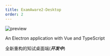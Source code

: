 ```yaml
---
title: ExamAware2-Desktop
order: 2
---
```


![preview](images/preview.png)

An Electron application with Vue and TypeScript

全新重构的知试桌面端(***开发中***)